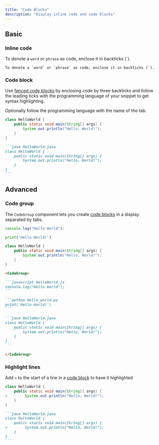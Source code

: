 ```yaml
---
title: "Code Blocks"
description: "Display inline code and code blocks"
---
```


## Basic

### Inline code

To denote a `word` or `phrase` as code, enclose it in backticks (`).

```
To denote a `word` or `phrase` as code, enclose it in backticks (`).
```

### Code block

Use [fenced code blocks](https://www.markdownguide.org/extended-syntax/#fenced-code-blocks) by enclosing code by three backticks and follow the leading ticks with the programming language of your snippet to get syntax highlighting.

Optionally follow the programming language with the name of the tab.

```java HelloWorld.java
class HelloWorld {
    public static void main(String[] args) {
        System.out.println("Hello, World!");
    }
}
```

````md
```java HelloWorld.java
class HelloWorld {
    public static void main(String[] args) {
        System.out.println("Hello, World!");
    }
}
```
````

## Advanced

### Code group

The `CodeGroup` component lets you create [code blocks](#code-block) in a display separated by tabs.

<Frame>

<CodeGroup>

```javascript helloWorld.js
console.log("Hello World");
```

```python hello_world.py
print('Hello World!')
```

```java HelloWorld.java
class HelloWorld {
    public static void main(String[] args) {
        System.out.println("Hello, World!");
    }
}
```

</CodeGroup>

</Frame>

````md
<CodeGroup>

```javascript helloWorld.js
console.log("Hello World");
```

```python hello_world.py
print('Hello World!')
```

```java HelloWorld.java
class HelloWorld {
    public static void main(String[] args) {
        System.out.println("Hello, World!");
    }
}
```

</CodeGroup>
````

### Highlight lines

Add `>` to the start of a line in a [code block](#code-block) to have it highlighted

```java HelloWorld.java
class HelloWorld {
    public static void main(String[] args) {
>        System.out.println("Hello, World!");
    }
}
```

````md
```java HelloWorld.java
class HelloWorld {
    public static void main(String[] args) {
>        System.out.println("Hello, World!");
    }
}
```
````
